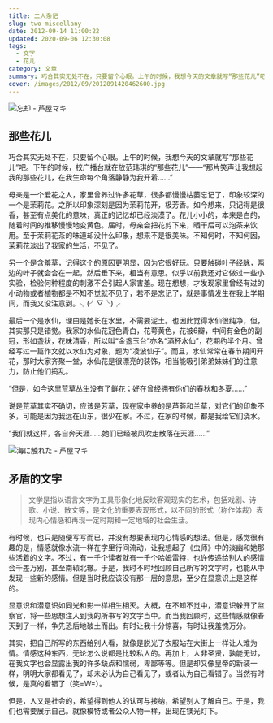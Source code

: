 ```yaml
---
title: 二人杂记
slug: two-miscellany
date: 2012-09-14 11:00:22
updated: 2020-09-06 12:30:08
tags:
  - 文字
  - 花儿
category: 文章
summary: 巧合其实无处不在，只要留个心眼。上午的时候，我想今天的文章就写“那些花儿”吧。下午的时候，校广播台就在放范玮琪的“那些花儿”
cover: /images/2012/09/2012091420462600.jpg
---
```


![忘却 - 芦屋マキ](/images/2012/09/2012091420414300.jpg)

<MusicPlayer netease={139392} />

## 那些花儿

巧合其实无处不在，只要留个心眼。上午的时候，我想今天的文章就写“那些花儿”吧。下午的时候，校广播台就在放范玮琪的“那些花儿”——“那片笑声让我想起我的那些花儿，在我生命每个角落静静为我开着……”

母亲是一个爱花之人，家里曾养过许多花草，很多都慢慢枯萎忘记了，印象较深的一个是茉莉花。之所以印象深刻是因为茉莉花开，极芳香。如今想来，只记得是很香，甚至有点美化的意味，真正的记忆却已经淡漠了。花儿小小的，本来是白的，随着时间的推移慢慢地变黄色。届时，母亲会把花剪下来，晒干后可以泡茶来饮用。至于茉莉花茶的味道却没什么印象，想来不是很美味。不知何时，不知何因，茉莉花淡出了我家的生活，不见了。

另一个是含羞草，记得这个的原因更明显，因为它很好玩。只要触碰叶子经脉，两边的叶子就会合在一起，然后垂下来，相当有意思。似乎以前我还对它做过一些小实验，检验何种程度的刺激不会引起人家害羞。现在想想，才发现家里曾经有过的小动物或者植物都是不知不觉就不见了，若不是忘记了，就是事情发生在我上学期间，而我又没注意到。╮(╯▽╰)╭

最后一个是水仙，理由是她长在水里，不需要泥土。也因此觉得水仙很纯净，但，其实那只是错觉。我家的水仙花冠色青白，花萼黄色，花被6瓣，中间有金色的副冠，形如盏状，花味清香，所以叫“金盏玉台”亦名“酒杯水仙”，花期约半个月。曾经写过一篇作文就以水仙为对象，题为“凌波仙子”。而且，水仙常常在春节期间开花，那时大家齐聚一堂，水仙花是很漂亮的装饰，相当能吸引弟弟妹妹们的注意力，防止他们捣乱。

“但是，如今这里荒草丛生没有了鲜花；好在曾经拥有你们的春秋和冬夏……”

说是荒草其实不确切，应该是芳草，现在家中养的是芦荟和兰草，对它们的印象不多，可能是因为我远在山东，很少在家。不过，在家的时候，都是我给它们浇水。

“我们就这样，各自奔天涯……她们已经被风吹走散落在天涯……”

![海に触れた - 芦屋マキ](/images/2012/09/2012091420484600.jpg)

## 矛盾的文字

> 文学是指以语言文字为工具形象化地反映客观现实的艺术，包括戏剧、诗歌、小说、散文等，是文化的重要表现形式，以不同的形式（称作体裁）表现内心情感和再现一定时期和一定地域的社会生活。

有时候，也只是随便写写而已，并没有想要表现内心情感的想法。但是，感觉很有趣的是，情感就像水流一样在字里行间流动，让我想起了《虫师》中的淡幽和她那些活着的文字。不过，有一千个读者就有一千个哈姆雷特，也许传递给别人的感情会千差万别，甚至南辕北辙。于是，我时不时地回顾自己所写的文字时，也能从中发现一些新的感情。但是当时我应该没有那一层的意思，至少在显意识上是这样的。

显意识和潜意识如同光和影一样相生相灭。大概，在不知不觉中，潜意识躲开了监察官，将一些思想注入到我的所书写的文字当中。而当我回顾时，这些情感就像春天到了一样，争先恐后地破土而出。有时让我十分惊喜，有时让我羞愧万分。

其实，把自己所写的东西给别人看，就像是脱光了衣服站在大街上一样让人难为情。情感这种东西，无论怎么说都是比较私人的。再加上，人非圣贤，孰能无过，在我文字也会显露出我的许多缺点和懦弱，卑鄙等等。但是却又像皇帝的新装一样，明明大家都看见了，却未必认为自己看见了，或者认为自己看错了。当然有时候，是真的看错了（笑=W=）。

但是，人又是社会的，希望得到他人的认可与接纳，希望别人了解自己。于是，我们也需要展示自己。就像模特或者公众人物一样，出现在镁光灯下。

